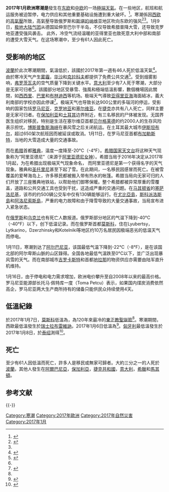 {{Translating|[[:en:January_2017_European_cold_wave|:en:January 2017 European cold wave]]||tpercent=45|time=2017-01-10T14:40:32+00:00}}
{{RoughTranslation}}
{{Infobox storm|name=2017年1月欧洲寒潮
|image=P za d Aracoeli, ghiaccioli alla fontana P1130785.jpg
|caption=2017年1月7日，罗马一座结冻的喷泉
|stormtype=寒潮
|date formed=2017年1月5日<ref name=severe>{{cite web|url=http://www.severe-weather.eu/mid-range-outlook/arctic-outbreak-evolution-and-snowfall-forecast-through-next-3-days/|title=Arctic outbreak evolution and snowfall forecast, Jan 5-7, 2017|website=Severe Weather Europe|date=2017-01-05|language=en|accessdate=2017-01-10|archive-date=2017-01-11|archive-url=https://web.archive.org/web/20170111004526/http://www.severe-weather.eu/mid-range-outlook/arctic-outbreak-evolution-and-snowfall-forecast-through-next-3-days/|dead-url=yes}}</ref>
|casualties=73+<ref>{{cite web|url=http://m.nzherald.co.nz/world/news/article.cfm?c_id=2&objectid=11780904|title=Cold blast in Europe blamed for 73 deaths|accessdate=2018-01-09|archive-date=2017-02-02|archive-url=https://web.archive.org/web/20170202085218/http://m.nzherald.co.nz/world/news/article.cfm?c_id=2&objectid=11780904|dead-url=yes}}</ref><ref>{{cite web|url=http://m.newsok.com/article/feed/1146989|title=Lowest temperatures in decades in parts of eastern Europe|publisher=NewsOK|date=2017-01-11|author=Alison Mutler|accessdate=2018-01-09|archive-date=2019-09-12|archive-url=https://web.archive.org/web/20190912114957/https://oklahoman.com/article/feed/1146989/lowest-temperatures-in-decades-in-parts-of-eastern-europe|dead-url=yes}}</ref>
|lowest temperature={{convert|-45.4|°C|1}}（俄罗斯）<ref>{{cite web|url=http://www.meteovesti.ru/news/63619645752-poteplenie-priblizhaetsya|title=Потепление приближается|trans-title=The warming is coming|language=ru|accessdate=2017-01-11|archive-date=2017-01-10|archive-url=https://web.archive.org/web/20170110075728/http://www.meteovesti.ru/news/63619645752-poteplenie-priblizhaetsya|dead-url=yes}}</ref>
|areas affected=[[中欧|中欧]]、[[东欧|东欧]]、[[意大利|意大利]]
}}
'''2017年1月欧洲寒潮是'''發生在[[东欧|东欧]]和[[中欧|中欧]]的一场[[極端天氣|極端天氣]]。在一些地区，航班和航运服务被迫暂停，电力供应和其他重要基础设施遭到重大破坏。<ref name="guardian 090117">{{Cite news|url=https://www.theguardian.com/weather/2017/jan/08/freezing-conditions-cause-death-and-chaos-across-europe|title=Freezing conditions cause death and chaos across Europe|last=Kevin Rawlinson|date=2017-01-09|newspaper=The Guardian|location=London|accessdate=2017-01-10|archive-date=2017-01-10|archive-url=https://web.archive.org/web/20170110020814/https://www.theguardian.com/weather/2017/jan/08/freezing-conditions-cause-death-and-chaos-across-europe|dead-url=no}}</ref>。寒潮係因[[西欧|西欧]]的[[高氣壓|高氣壓]]所致，高氣壓导致俄罗斯和[[斯堪的纳维亚|斯堪的纳维亚]]地区吹向东欧的强风<ref name="aljazeera 070117">{{Cite news|url=http://www.aljazeera.com/news/2017/01/winter-digs-central-eastern-europe-170107092025356.html|title=Winter digs in across Central and Eastern Europe|last=Everton Fox|date=2017-01-07|newspaper=Al Jazeera|accessdate=2017-01-10|archive-date=2017-01-10|archive-url=https://web.archive.org/web/20170110135311/http://www.aljazeera.com/news/2017/01/winter-digs-central-eastern-europe-170107092025356.html|dead-url=no}}</ref><ref name=severe/>。1月9日，[[极地大陆气团|极地大陆气团]]从德国延伸至巴尔干半岛，不仅导致希腊普降大雪，还导致克罗地亚遭受强风袭击。 此外，冷空气流经温暖的亚得里亚也致死意大利中部和南部的遭受大雪天气。在这场寒潮中，至少有61人因此死亡。

== 受影响的地区 ==
[[波蘭|波蘭]]於此次寒潮期間，氣溫低於{{Convert|-20|C}}，該國於2017年第一週有46人死於低溫天氣<ref name="telegraph 090117">{{Cite news|url=http://www.telegraph.co.uk/news/2017/01/07/snowstorms-hold-mainland-europe-icy-grip-scores-succumb-bitterly/|title=Snowstorms hold mainland Europe in an icy grip as scores succumb to bitterly cold weather|date=2017-01-09|newspaper=The Daily Telegraph|location=London|accessdate=2017-01-10|archive-date=2017-01-10|archive-url=https://web.archive.org/web/20170110114945/http://www.telegraph.co.uk/news/2017/01/07/snowstorms-hold-mainland-europe-icy-grip-scores-succumb-bitterly/|dead-url=no}}</ref>。由於寒冷天气产生[[雾霾|雾霾]]，[[华沙|华沙]]和[[克拉科夫|克拉科夫]]都提供了免费公共交通<ref name="bbc 090117">{{Cite news|url=http://www.bbc.co.uk/news/world-europe-38554357|title=Europe cold weather death toll rises|last=<!--Staff writer(s); no by-line.-->|date=2017-01-09|publisher=BBC News|accessdate=2017-01-10|archive-date=2017-01-10|archive-url=https://web.archive.org/web/20170110144249/http://www.bbc.co.uk/news/world-europe-38554357|dead-url=no}}</ref>。受到烟雾影响，[[弗罗茨瓦夫|弗罗茨瓦夫]]的空气质量下降到关键水平。[[意大利|意大利]]至少有7人死于寒潮，大部分是无家可归者<ref name="bbc 090117"/>。該國部分地区受暴雪、強風和極端低溫影響，數個機場因此關閉，如[[西西里岛|西西里]]、[[巴里|巴里]]和[[布林迪西|布林迪西]]等机场。极端天气導致[[亚得里亚海|亚得里亚海]]海面結冰，義大利南部的学校亦因此停课<ref>{{Cite web|url=http://forbeautifullife.com/cold-wave-kills-at-least-20-across-europe/|title=Cold wave kills at least 20 across Europe|date=2017-01-09|publisher=Forbeautifullife.com|deadurl=yes|archiveurl=https://web.archive.org/web/20170111003638/http://forbeautifullife.com/cold-wave-kills-at-least-20-across-europe/|archivedate=2017-01-11|accessdate=2017-01-10}}</ref>。极端天气也导致长达900公里的多瑙河的停运，受影响的国家包括[[罗马尼亚|罗马尼亚]]，[[克罗地亚|克罗地亚]]和[[塞尔维亚|塞尔维亚]]。在[[捷克|捷克]]亦共有八人死亡，同样主要是无家可归者。在[[保加利亚|保加利亚]]和[[土耳其|土耳其]]边界附近，有三名移民的尸体被发现。无国界医生组织对移民，特别是生活在塞尔维亞首都[[贝尔格莱德|贝尔格莱德]]的约2000人的生存风险表示担忧。[[博斯普鲁斯海峡|博斯普鲁斯海峡]]在暴风雪之后关闭航运。在土耳其最大城市[[伊斯坦布尔|伊斯坦布尔]]，超过650架次航班因而被延误或取消。1月11日，在罗马尼亚首都[[布加勒斯特|布加勒斯特]]，当地的大雪造成大量的交通事故。

而在[[希腊|希腊]]首都[[雅典|雅典]]，温度一度降至-20°C（-4°F）。[[希腊国家天文台|希腊国家天文台]]将这种天气现象称为“阿里亚德尼”（来源于[[阿里亚德尼女神|阿里亚德尼女神]]）。希腊当局于2016年决定从2017年1月起，为在希腊出现极端天气现象命名， 而阿里亚德尼是第一个获得名字的天气现象。雅典和[[圣托里尼|圣托里尼]]甚至下起了雪。在此期间，一名移民因感冒而死亡。在被雪覆盖的爱琴海岛上，许多移民都被搬入带有热水的帐篷。希腊当局向无家可归的人们开放了三座雅典地铁站，以帮助他们御寒保暖。整个希腊都被异常厚重的雪覆盖，道路和公共交通工具也受到干扰，这造成严重的交通问题。在[[马其顿省|马其顿省]]的[[塞萨洛尼基|塞萨洛尼基]]，该市的约500辆公交车中仅有130辆能够运行。在[[尤比亞島|尤比亞島]]，[[斯科派洛斯島|斯科派洛斯島]]和[[阿洛尼索斯島|阿洛尼索斯島]]，严重的电力故障和由于降雪导致的大量交通事故，当局宣布进入紧急状态。

在[[俄罗斯|俄罗斯]]和[[乌克兰|乌克兰]]也有死亡人数报道。俄罗斯部分地区的气温下降到-40°C（-40°F）以下，创下低温记录。而在俄罗斯首都[[莫斯科|莫斯科]]，住在Lyubertsy，Lytkarino，Dzerzhinsky和Kotelniki等地区约10万名居民因极端恶劣的低温天气而停电。

1月11日，寒潮到达了[[阿尔巴尼亚|阿尔巴尼亚]]，该国最低气温下降到-22°C（-8°F），是在该国北部的阿尔卑斯山脈的山区錄得。全国各地最低气溫跌至0°C以下，並广泛出现暴风雪的天气。而在南部城市[[吉罗卡斯特|吉罗卡斯特]]和首都[[地拉那|地拉那]]的物资供应亦需要由陆军直升机维持。

1月16日，由于停电和电力需求增加，欧洲电价攀升至自2008年以来的最高价格。罗马尼亚能源部长托马·佩特库一度（Toma Petcu）表示，如果国内煤炭消费依然高企，罗马尼亚两大生产商所持有的储备只能供民众持续使用4天。

== 低溫紀錄 ==
於2017年1月7日，[[莫斯科|莫斯科]]低溫為{{convert|-29.9|C}}，為120年來最冷的[[圣诞节|東正教聖誕節]]<ref name="bbc 090117"/>。寒潮期間，西歐最低溫發生於[[瑞士|瑞士]][[拉布雷維訥|拉布雷維訥]]，2017年1月6日低溫為{{convert|-29.9|C}}<ref>{{cite web|url=http://www.independent.co.uk/news/world/europe/europe-weather-winter-snow-freezing-temperatures-multiple-deaths-travel-chaos-belgium-poland-italy-a7515351.html|title=Freezing temperatures cause multiple deaths and travel chaos across Europe|work=The Independent|date=7 January 2017|accessdate=10 January 2017|language=en|archive-date=2017-01-10|archive-url=https://web.archive.org/web/20170110032006/http://www.independent.co.uk/news/world/europe/europe-weather-winter-snow-freezing-temperatures-multiple-deaths-travel-chaos-belgium-poland-italy-a7515351.html|dead-url=no}}</ref>。[[匈牙利|匈牙利]]最低溫發生於2017年1月8日，於[[泰绍|泰绍]]測得{{convert|-28.1|C}}<ref>{{cite web|url=http://hungarytoday.hu/news/cold-winter-hits-hungary-temperature-sinks-ime-record-low-64741|title=Hungary Freezes In Coldest Days Of Winter So Far As Temperature Sinks To Record Low|publisher=Hungary Today|date=9 January 2017|accessdate=10 January 2017|language=en|archive-date=2017-01-12|archive-url=https://web.archive.org/web/20170112121637/http://hungarytoday.hu/news/cold-winter-hits-hungary-temperature-sinks-ime-record-low-64741|dead-url=no}}</ref>。

==死亡==
至少有61人因低溫而死亡，許多人是移民或無家可歸者。大約三分之一的人死於[[波蘭|波蘭]]，其他人發生在[[阿爾巴尼亞|阿爾巴尼亞]]，[[保加利亞|保加利亞]]，[[捷克共和國|捷克共和國]]，[[意大利|意大利]]，[[希臘|希臘]]和[[馬其頓|馬其頓]]。

== 参考文献 ==
{{Reflist|30em}}

{{-}}
{{寒潮|state=expanded}}

[[Category:寒潮|Category:寒潮]]
[[Category:2017年歐洲|Category:2017年歐洲]]
[[Category:2017年自然災害|Category:2017年自然災害]]
[[Category:2017年1月|Category:2017年1月]]
